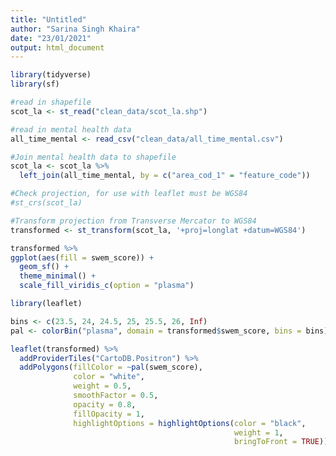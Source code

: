```yaml
---
title: "Untitled"
author: "Sarina Singh Khaira"
date: "23/01/2021"
output: html_document
---
```



```r
library(tidyverse)
library(sf)
```

```r
#read in shapefile
scot_la <- st_read("clean_data/scot_la.shp")

#read in mental health data
all_time_mental <- read_csv("clean_data/all_time_mental.csv")

#Join mental health data to shapefile
scot_la <- scot_la %>%
  left_join(all_time_mental, by = c("area_cod_1" = "feature_code"))

#Check projection, for use with leaflet must be WGS84
#st_crs(scot_la)

#Transform projection from Transverse Mercator to WGS84
transformed <- st_transform(scot_la, '+proj=longlat +datum=WGS84')
```


```r
transformed %>% 
ggplot(aes(fill = swem_score)) + 
  geom_sf() +
  theme_minimal() +
  scale_fill_viridis_c(option = "plasma")
```


```r
library(leaflet)
```

```r
bins <- c(23.5, 24, 24.5, 25, 25.5, 26, Inf)
pal <- colorBin("plasma", domain = transformed$swem_score, bins = bins)

leaflet(transformed) %>% 
  addProviderTiles("CartoDB.Positron") %>% 
  addPolygons(fillColor = ~pal(swem_score),
              color = "white",
              weight = 0.5,
              smoothFactor = 0.5,
              opacity = 0.8,
              fillOpacity = 1,
              highlightOptions = highlightOptions(color = "black",
                                                  weight = 1,
                                                  bringToFront = TRUE))
```